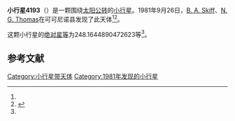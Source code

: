 {{Infobox planet
| bgcolour = #FFFFC0
| name = 4193 Salanave
| symbol = 
| image = 
| caption = 
| discovery = yes
| discovery_ref = 
| discoverer = [[B._A._Skiff|B. A. Skiff]]、[[N._G._Thomas|N. G. Thomas]]
| discovery_site = [[可可尼诺县|可可尼诺县]] 
| discovered = 1981年9月26日
| designations = yes
| mp_name = 
| named_after = 
| alt_names = 1981 SM1/ 1975 RJ2
| mp_category = [[主带小行星|主带小行星]]
| orbit_ref = <ref name="a">[http://ssd.jpl.nasa.gov/sbdb.cgi?sstr=4193 4193 Salanave] {{Wayback|url=http://ssd.jpl.nasa.gov/sbdb.cgi?sstr=4193 |date=20210717173401 }}，小行星數據庫瀏覽器（JPL Small-Body Database Browser）－[[美国国家航空航天局|美国国家航空航天局]]喷气推进实验室</ref>
| epoch = 2456400.5 (2013年4月18日更新)
| aphelion = {{convert|3.698143603574538|AU|km|3|abbr=on|lk=out}}
| perihelion = {{convert|2.605381998239748|AU|km|3|abbr=on}}
| semimajor = {{convert|3.151762800907143|AU|km|3|abbr=on}}
| eccentricity = 0.173357209
| period = 2043.754447 [[日|日]]<br />5.6[[儒略年|儒略年]]
| avg_speed = 
| inclination = 1.889794524242393
| asc_node = 127.662440076099
| mean_anomaly = 
| arg_peri = 248.1644890472623
| satellites = 
| physical_characteristics = yes
| dimensions = 
| mass = 
| density = 
| surface_grav = 
| escape_velocity = 
| sidereal_day = 
| axial_tilt = 
| pole_ecliptic_lat = 
| pole_ecliptic_lon = 
| albedo = 
| temperatures= 
| temp_name1 = 
| mean_temp_1 = 
| max_temp_1 = 
| temp_name2 = 
| max_temp_2 = 
| spectral_type = 
| abs_magnitude = 248.1644890472623
}}

'''小行星4193'''（{{lang-en|4193 Salanave}}）是一颗围绕[[太阳|太阳]][[公转|公转]]的[[小行星|小行星]]。1981年9月26日，[[B._A._Skiff|B. A. Skiff]]、[[N._G._Thomas|N. G. Thomas]]在可可尼诺县发现了此天体<ref name="a" /><ref>{{cite news|title=小行星列表|url=http://cfa-www.harvard.edu/iau/lists/NumberedMPs.txt|accessdate=2013-07-08|newspaper=哈佛大学|archive-date=2008-05-17|archive-url=https://web.archive.org/web/20080517010638/http://cfa-www.harvard.edu/iau/lists/NumberedMPs.txt|dead-url=no}}</ref>。

这颗小行星的[[绝对星等|绝对星等]]为248.1644890472623等<ref name="a" />。

==参考文献==
{{reflist}}
{{Minor Planet Number|[[小行星4192|小行星4192]]|[[小行星4194|小行星4194]]}}

{{小天体}}

[[Category:小行星带天体|Category:小行星带天体]]
[[Category:1981年发现的小行星|Category:1981年发现的小行星]]

{{asteroid-stub}}